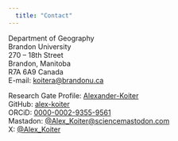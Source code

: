 ```yaml
---
  title: "Contact"
---
```


Department of Geography  
Brandon University  
270 – 18th Street  
Brandon, Manitoba  
R7A 6A9 Canada  
E-mail: <koitera@brandonu.ca>

Research Gate Profile: [Alexander-Koiter](https://www.researchgate.net/profile/Alexander_Koiter)   
GitHub: [alex-koiter](https://github.com/alex-koiter)  
ORCiD: [0000-0002-9355-9561](https://orcid.org/0000-0002-9355-9561)  
Mastadon: [@Alex_Koiter@sciencemastodon.com](https://sciencemastodon.com/@Alex_Koiter)  
X: [@Alex_Koiter](https://twitter.com/Alex_Koiter) 
